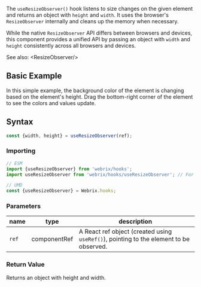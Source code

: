 
The `useResizeObserver()` hook listens to size changes on the given element and returns an object with `height` and `width`.
It uses the browser's `ResizeObserver` internally and cleans up the memory when necessary.

While the native `ResizeObserver` API differs between browsers and devices, this component provides a unified API by passing
an object with `width` and `height` consistently across all browsers and devices.

See also: <Link to='/docs/tools/resizeobserver'>&lt;ResizeObserver/&gt;</Link>

## Basic Example

<Example file='docs/hooks/useresizeobserver/BasicExample' height={200}/>

In this simple example, the background color of the element is changing based on the element's height.
Drag the bottom-right corner of the element to see the colors and values update.

## Syntax

```js
const {width, height} = useResizeObserver(ref);
```

### Importing

```jsx
// ESM
import {useResizeObserver} from 'webrix/hooks';
import useResizeObserver from 'webrix/hooks/useResizeObserver'; // For better tree shaking

// UMD
const {useResizeObserver} = Webrix.hooks;
```

### Parameters

name|type|description
---|---|---
`ref`|componentRef|A React ref object (created using `useRef()`), pointing to the element to be observed.

### Return Value

Returns an object with height and width.

